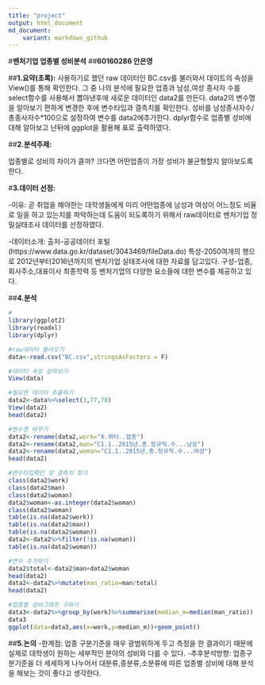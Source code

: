 ---
title: "project"
output: html_document
md_document:
    variant: markdown_github
---
#**벤처기업 업종별 성비분석**
##**60160286 안은영**


##**1.요약(초록):** 
사용하기로 했던 raw 데이터인 BC.csv를 불러와서 데이트의 속성을View()를 통해 확인한다.
그 중 나의 분석에 필요한 업종과 남성,여성 종사자 수를 select함수를 사용해서 뽑아낸후에 새로운 데이터인 data2를 만든다.
data2의 변수명을 알아보기 편하게 변경한 후에 변수타입과 결측치를 확인한다.
성비를 남성종사자수/총종사자수*100으로 설정하여 변수를 data2에추가한다.
dplyr함수로 업종별 성비에 대해 알아보고 난뒤에 ggplot을 활용해 표로 출력하였다.

##**2.분석주제:**

업종별로 성비의 차이가 클까? 크다면 어떤업종이 가장 성비가 불균형할지 알아보도록한다.

#**3.데이터 선정:**

-이유:
곧 취업을 해야한는 대학생들에게 미리 어떤업종에 남성과 여성이 어느정도 비율로 일을 하고 있는지를 파악하는데 도움이 되도록하기 위해서 raw데이터로 벤처기업 정밀실태조사 데이터를 선정하였다.

-데이터소개: 
출처-공공데이터 포털(https://www.data.go.kr/dataset/3043469/fileData.do)
특성-2050여개의 행으로 2012년부터2016년까지의 벤처기업 실태조사에 대한 자료를 담고있다.
구성-업종,회사주소,대표이사 최종학력 등 벤처기업의 다양한 요소들에 대한 변수를 제공하고 있다.

##**4.분석**
```{r}
#
library(ggplot2)
library(readxl)
library(dplyr)

#raw데이터 불러오기
data<-read.csv("BC.csv",stringsAsFactors = F)

#데이터 속성 살펴보기
View(data)

#필요한 데이터 추출하기
data2<-data%>%select(3,77,78)
View(data2)
head(data2)

#변수명 바꾸기
data2<-rename(data2,work="X.쿼터..업종")
data2<-rename(data2,man="C1.1..2015년.총.정규직.수...남성")
data2<-rename(data2,woman="C1.1..2015년.총.정규직.수...여성")
head(data2)

#변수타입확인 및 결측치 찾기 
class(data2$work)
class(data2$man)
class(data2$woman)
data2$woman<-as.integer(data2$woman)
class(data2$woman)
table(is.na(data2$work))
table(is.na(data2$man))
table(is.na(data2$woman))
data2<-data2%>%filter(!is.na(woman))
table(is.na(data2$woman))

#변수 추가하기
data2$total<-data2$man+data2$woman
head(data2)
data2<-data2%>%mutate(man_ratio=man/total)
head(data2)

#업종별 성비그래프 구하기
data3<-data2%>%group_by(work)%>%summarise(median_m=median(man_ratio))
data3
ggplot(data=data3,aes(x=work,y=median_m))+geom_point()


```

##**5.논의**
-한계점: 
업종 구분기준을 매우 광범위하게 두고 측정을 한 결과이기 때문에 실제로 대학생이 원하는 세부적인 분야의 성비와 다를 수 있다.
-추후분석방향:
업종구분기준을 더 세세하게 나누어서 대분류,중분류,소분류에 따른 업종별 성비에 대해 분석을 해보는 것이 좋다고 생각한다.

